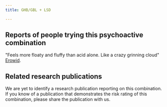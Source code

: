 ---
title: GHB/GBL + LSD

---

## Reports of people trying this psychoactive combination

"Feels more floaty and fluffy than acid alone. Like a crazy grinning cloud" [Erowid](https://bluelight.org/xf/threads/ghb-and-lsd.583551/).


## Related research publications

We are yet to identify a research publication reporting on this combination. If you know of a publication that demonstrates the risk rating of this combination, please share the publication with us.



